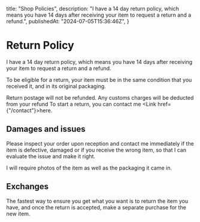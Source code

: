   title: "Shop Policies",
  description:
    "I have a 14 day return policy, which means you have 14 days after receiving your item to request a return and a refund.",
  publishedAt: "2024-07-05T15:36:46Z",
}

# Return Policy

I have a 14 day return policy, which means you have 14 days after receiving your item to request a return and a refund.

To be eligible for a return, your item must be in the same condition that you received it, and in its original packaging.

Return postage will not be refunded. Any customs charges will be deducted from your refund To start a return, you can contact me <Link href={"/contact"}>here</Link>.

## Damages and issues

Please inspect your order upon reception and contact me immediately if the item is defective, damaged or if you receive the wrong item, so that I can evaluate the issue and make it right.

I will require photos of the item as well as the packaging it came in.

## Exchanges

The fastest way to ensure you get what you want is to return the item you have, and once the return is accepted, make a separate purchase for the new item.
